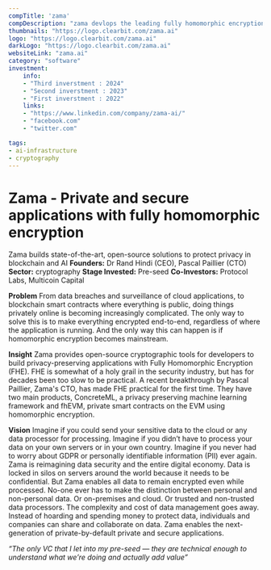 ---
compTitle: 'zama'
compDescription: "zama devlops the leading fully homomorphic encryption open source library, concrete, bringing a fullt end to end encrypted future"
thumbnails: "https://logo.clearbit.com/zama.ai"
logo: "https://logo.clearbit.com/zama.ai"
darkLogo: "https://logo.clearbit.com/zama.ai"
websiteLink: "zama.ai"
category: "software"
investment:
    info: 
    - "Third inverstment : 2024"
    - "Second inverstment : 2023"
    - "First inverstment : 2022"
    links:
    - "https://www.linkedin.com/company/zama-ai/"
    - "facebook.com"
    - "twitter.com"

tags:
- ai-infrastructure
- cryptography
---


# Zama - Private and secure applications with fully homomorphic encryption

Zama builds state-of-the-art, open-source solutions to protect privacy in blockchain and AI
**Founders:** Dr Rand Hindi (CEO), Pascal Paillier (CTO)
**Sector:** cryptography
**Stage Invested:** Pre-seed 
**Co-Investors:** Protocol Labs, Multicoin Capital

**Problem**
From data breaches and surveillance of cloud applications, to blockchain smart contracts where everything is public, doing things privately online is becoming increasingly complicated. The only way to solve this is to make everything encrypted end-to-end, regardless of where the application is running. And the only way this can happen is if homomorphic encryption becomes mainstream.

**Insight**
Zama provides open-source cryptographic tools for developers to build privacy-preserving applications with Fully Homomorphic Encryption (FHE). FHE is somewhat of a holy grail in the security industry, but has for decades been too slow to be practical. A recent breakthrough by Pascal Paillier, Zama's CTO, has made FHE practical for the first time. They have two main products, ConcreteML, a privacy preserving machine learning framework and fhEVM, private smart contracts on the EVM using homomorphic encryption. 

**Vision**
Imagine if you could send your sensitive data to the cloud or any data processor for processing. Imagine if you didn’t have to process your data on your own servers or in your own country. Imagine if you never had to worry about GDPR or personally identifiable information (PII) ever again. Zama is reimagining data security and the entire digital economy. Data is locked in silos on servers around the world because it needs to be confidential. But Zama enables all data to remain encrypted even while processed. No-one ever has to make the distinction between personal and non-personal data. Or on-premises and cloud. Or trusted and non-trusted data processors. The complexity and cost of data management goes away. Instead of hoarding and spending money to protect data, individuals and companies can share and collaborate on data. Zama enables the next-generation of private-by-default private and secure applications.   
 
*“The only VC that I let into my pre-seed — they are technical enough to understand what we’re doing and actually add value”* 
